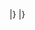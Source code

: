{{VLTH}}
{{VLT
 |Situation = Repair
 |Name = Yukikaze
 |Original Japanese Line = しれぇ……最近雨の日がおおいです。制服や洗濯物が乾きにくくて困りますね。しれぇ♪
 |English Translation =司令……最近下雨天很多啊。洗过的衣服都干不了，很麻烦啊。司令♪
}}
|}
{{VLTH|Type=seasonal}}
{{VLT
 |Type = seasonal
 |Name = Yukikaze
 |Original Japanese Line = しれぇ……最近雨の日がおおいです。制服や洗濯物が乾きにくくて困りますね。しれぇ♪
 |English Translation =司令……最近下雨天很多啊。洗过的衣服都干不了，很麻烦啊。司令♪
}}
|}